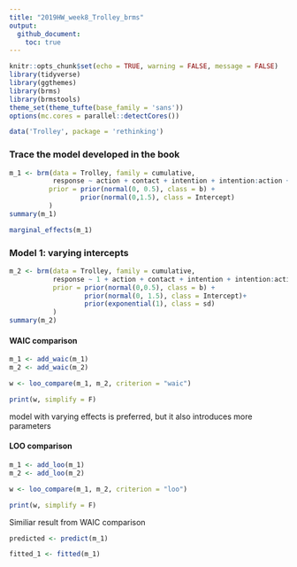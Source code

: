 ```yaml
---
title: "2019HW_week8_Trolley_brms"
output: 
  github_document:
    toc: true
---
```


```r
knitr::opts_chunk$set(echo = TRUE, warning = FALSE, message = FALSE)
library(tidyverse)
library(ggthemes)
library(brms)
library(brmstools)
theme_set(theme_tufte(base_family = 'sans'))
options(mc.cores = parallel::detectCores())

data('Trolley', package = 'rethinking')

```

### Trace the model developed in the book

```r
m_1 <- brm(data = Trolley, family = cumulative,
           response ~ action + contact + intention + intention:action + intention:contact,
          prior = prior(normal(0, 0.5), class = b) + 
                  prior(normal(0,1.5), class = Intercept)
          )
summary(m_1)
```
```r
marginal_effects(m_1)
```

### Model 1: varying intercepts

```r
m_2 <- brm(data = Trolley, family = cumulative,
           response ~ 1 + action + contact + intention + intention:action + intention:contact + (1|id),
           prior = prior(normal(0,0.5), class = b) +
                   prior(normal(0, 1.5), class = Intercept)+
                   prior(exponential(1), class = sd)
           )
summary(m_2)
```
#### WAIC comparison

```r
m_1 <- add_waic(m_1)
m_2 <- add_waic(m_2)

w <- loo_compare(m_1, m_2, criterion = "waic")

print(w, simplify = F)
```
model with varying effects is preferred, but it also introduces more parameters 

#### LOO comparison

```r
m_1 <- add_loo(m_1)
m_2 <- add_loo(m_2)

w <- loo_compare(m_1, m_2, criterion = "loo")

print(w, simplify = F)
```
Similiar result from WAIC comparison

```r
predicted <- predict(m_1)

```
```r
fitted_1 <- fitted(m_1)
```


